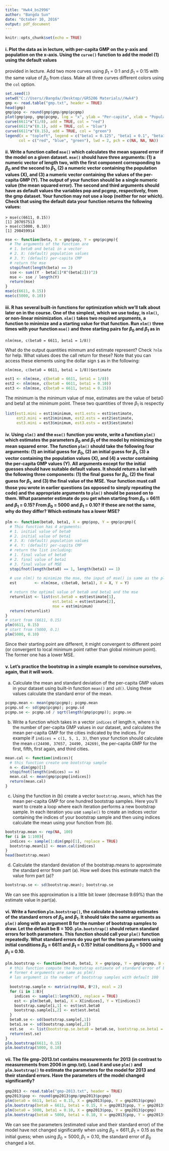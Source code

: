 ---
title: "Hwk4_bs2996"
author: "Bangda Sun"
date: "October 10, 2016"
output: pdf_document
---

```{r setup, include=FALSE}
knitr::opts_chunk$set(echo = TRUE)
```

#### i. Plot the data as in lecture, with per-capita GMP on the y-axis and population on the x-axis. Using the `curve()` function to add the model (1) using the default values
provided in lecture. Add two more curves using $\beta_{1}$ = 0:1 and $\beta_{1}$ = 0:15 with the same
value of $\beta_{0}$ from class. Make all three curves different colors using the `col` option.
```{r}
set.seed(1)
setwd("C://Users//Bangda//Desktop//GR5206 Materials//Hwk4")
gmp <- read.table("gmp.txt", header = TRUE)
head(gmp)
gmp$pop <- round(gmp$gmp/gmp$pcgmp)
plot(gmp$pop, gmp$pcgmp, log = "x", ylab = "Per-capita", xlab = "Population")
curve(6611*x^(1/8), add = TRUE, col = "red")
curve(6611*x^(0.1), add = TRUE, col = "blue")
curve(6611*x^(0.15), add = TRUE, col = "green")
legend(x = "topleft", legend = c("beta1 = 0.125", "beta1 = 0.1", "beta1 = 0.15"),
      col = c("red", "blue", "green"), lwd = 2, pch = c(NA, NA, NA))
```

#### ii. Write a function called `mse()` which calculates the mean squared error if the model on a given dataset. `mse()` should have three arguments: (1) a numeric vector of length two, with the first component corresponding to $\beta_{0}$ and the second to $\beta_{1}$, (2) a numeric vector containing the population values (X), and (3) a numeric vector containing the values of the per-capita GMP (Y). The output of your function should be a single numeric value (the mean squared error). The second and third arguments should have as default values the variables **pop** and **pcgmp**, respectively, from the **gmp** dataset. Your function may not use a loop (neither for nor which). Check that using the default data your function returns the following values:
```
> mse(c(6611, 0.15))
[1] 207057513
> mse(c(5000, 0.10))
[1] 298459914
```
```{r}
mse <- function(beta, X = gmp$pop, Y = gmp$pcgmp){
  # The arguments of the function are
  # 1. beta0 and beta1 in a vector
  # 2. X: (default) population values
  # 3. Y: (default) per-capita CMP
  # return the mse 
  stopifnot(length(beta) == 2)
  sse <- sum((Y - beta[1]*X^(beta[2]))^2)
  mse <- sse / length(Y)
  return(mse)
}
mse(c(6611, 0.15))
mse(c(5000, 0.10))
```

#### iii. R has several built-in functions for optimization which we'll talk about later on in the course. One of the simplest, which we use today, is `nlm()`, or non-linear minimization. `nlm()` takes two required arguments, a function to minimize and a starting value for that function. Run `nlm()` three times with your function `mse()` and three starting pairs for $\beta_{0}$ and $\beta_{1}$ as in 
```
nlm(mse, c(beta0 = 6611, beta1 = 1/8))
```
What do the output quantities minmum and estimate represent? Check `?nlm` for help. What values does the call return for these? Note that you can access these elements using the dollar sign `$` as in the following:
```
nlm(mse, c(beta0 = 6611, beta1 = 1/8))$estimate
```

```{r, warning = FALSE}
est1 <- nlm(mse, c(beta0 = 6611, beta1 = 1/8))
est2 <- nlm(mse, c(beta0 = 6611, beta1 = 0.10))
est3 <- nlm(mse, c(beta0 = 6611, beta1 = 0.15))
```

The minimum is the minimum value of mse, estimates are the value of beta0 and beta1 at the minimum point. These two quantities of three $\beta_{1}$ is respectly
```{r}
list(est1.mini = est1$minimum, est1.ests = est1$estimate, 
     est2.mini = est2$minimum, est2.ests = est2$estimate, 
     est3.mini = est3$minimum, est3.ests = est3$estimate)
```

#### iv. Using `nlm()` and the `mse()` function you wrote, write a function `plm()` which estimates the parameters $\beta_{0}$ and $\beta_{1}$ of the model by minimizing the mean squared error. The function `plm()` should take the following four arguments: (1) an initial guess for $\beta_{0}$, (2) an initial guess for $\beta_{1}$, (3) a vector containing the population values (X), and (4) a vector containing the per-capita GMP values (Y). All arguments except for the initial guesses should have suitable default values. It should return a list with the following three components: (1) the final guess for $\beta_{0}$, (2) the final guess for $\beta_{1}$, and (3) the final value of the MSE. Your function must call those you wrote in earlier questions (as opposed to simply repeating the code) and the appropriate arguments to `plm()` should be passed on to them. What parameter estimate do you get when starting from $\beta_{0}$ = 6611 and $\beta_{1}$ = 0.15? From $\beta_{0}$ = 5000 and $\beta_{1}$ = 0.10? If these are not the same, why do they differ? Which estimate has a lower MSE?
```{r, warning = FALSE}
plm <- function(beta0, beta1, X = gmp$pop, Y = gmp$pcgmp){
  # This function has 4 arguments:
  # 1. initial value of beta0
  # 2. initial value of beta1
  # 3. X: (default) population values
  # 4. Y: (default) per-capita CMP
  # return the list including:
  # 1. final value of beta0
  # 2. final value of beta1
  # 3. final value of MSE
  stopifnot(length(beta0) == 1, length(beta1) == 1)
  
  # use nlm() to minimize the mse, the input of mse() is same as the plm()
  est        <- nlm(mse, c(beta0, beta1), X = X, Y = Y)

  # return the optimal value of beta0 and beta1 and the mse
  returnlist <- list(est.beta0 = est$estimate[1],
                     est.beta1 = est$estimate[2],
                     mse = est$minimum)
  return(returnlist)
}
# start from (6611, 0.15)
plm(6611, 0.15)
# start from (5000, 0.1)
plm(5000, 0.10)
```

Since their starting point are different, it might convergent to different point (or convergent to local minimum point rather than global minimum point). The former one has a lower MSE.

#### v. Let's practice the bootstrap in a simple example to convince ourselves, again, that it will work.
(a) Calculate the mean and standard deviation of the per-capita GMP values in your dataset using built-in function `mean()` and `sd()`. Using these values calculate the standard error of the mean.
```{r}
pcgmp.mean <- mean(gmp$pcgmp); pcgmp.mean
pcgmp.sd <- sd(gmp$pcgmp); pcgmp.sd
pcgmp.se <- pcgmp.sd / sqrt(length(gmp$pcgmp)); pcgmp.se
```

(b) Write a function which takes in a vector `indices` of length n, where n is the number of per-capita GMP values in our dataset, and calculates the mean per-capita GMP for the cities indicated by the indices. For example if `indices = c(1, 5, 1, 3)`, then your function should calculate the mean `c(24490, 37657, 24490, 24269)`, the per-capita GMP for the first, fifth, first again, and third cities.
```{r}
mean.cal <- function(indices){
  # this function create one bootstrap sample
  n <- dim(gmp)[1]
  stopifnot(length(indices) == n)
  mean.cal <- mean(gmp$pcgmp[indices])
  return(mean.cal)
}
```

(c) Using the function in (b) create a vector `bootstrap.means`, which has the mean per-capita GMP for one hundred bootstrap samples. Here you'll want to create a loop where each iteration performs a new bootstrap sample. In each iteration you use `sample()` to create an indices vector containing the indices of your bootstrap sample and then using indices calculate the mean using your function from (b).
```{r}
bootstrap.mean <- rep(NA, 100)
for (i in 1:100){
  indices <- sample(1:dim(gmp)[1], replace = TRUE)
  bootstrap.mean[i] <- mean.cal(indices)
}
head(bootstrap.mean)
```

(d) Calculate the standard deviation of the bootstrap.means to approximate the standard error from part (a). How well does this estimate match the value form part (a)?
```{r}
bootstrap.se <- sd(bootstrap.mean); bootstrap.se
```

We can see this approximation is a little bit lower (decrease 9.69%) than the estimate value in part(a).

#### vi. Write a function `plm.bootstrap()`, the calculate a bootstrap estimates of the standard errors of $\beta_{0}$ and $\beta_{1}$. It should take the same arguments as `plm()` along with an argument B for the number of bootstrap samples to draw. Let the default be B = 100. `plm.bootstrap()` should return standard errors for both parameters. This function should call your `plm()` function repeatedly. What standard errors do you get for the two parameters using initial conditions $\beta_{0}$ = 6611 and $\beta_{1}$ = 0.15? Initial conditions $\beta_{0}$ = 5000 and $\beta_{1}$ = 0.10.

```{r, warning = FALSE}
plm.bootstrap <- function(beta0, beta1, X = gmp$pop, Y = gmp$pcgmp, B = 100){
  # this function compute the bootstrap estimate of standard error of beta0 and beta1
  # former 4 arguments are same as plm() 
  # las argument is the number of bootstrap samples with default 100
  
  bootstrap.sample <- matrix(rep(NA, B*2), ncol = 2)
  for (i in 1:B){
    indices <- sample(1:length(X), replace = TRUE)
    est <- plm(beta0, beta1, X = X[indices], Y = Y[indices])
    bootstrap.sample[i,1] <- est$est.beta0
    bootstrap.sample[i,2] <- est$est.beta1
  }
  beta0.se <- sd(bootstrap.sample[,1])
  beta1.se <- sd(bootstrap.sample[,2])
  est.se   <- list(bootstrap.se.beta0 = beta0.se, bootstrap.se.beta1 = beta1.se)
  return(est.se)
}
plm.bootstrap(6611, 0.15)
plm.bootstrap(5000, 0.10)
```


#### vii. The file **gmp-2013.txt** contains measurements for 2013 (in contrast to measurements from 2006 in gmp.txt). Load it and use `plm()` and `plm.bootstrap()` to estimate the parameters for the model for 2013 and their standard errors. Have the parameters of the model changed significantly?

```{r, warning = FALSE}
gmp2013 <- read.table("gmp-2013.txt", header = TRUE)
gmp2013$pop <- round(gmp2013$gmp/gmp2013$pcgmp)
plm(beta0 = 6611, beta1 = 0.15, X = gmp2013$pop, Y = gmp2013$pcgmp)
plm.bootstrap(beta0 = 6611, beta1 = 0.15, X = gmp2013$pop, Y = gmp2013$pcgmp)
plm(beta0 = 5000, beta1 = 0.10, X = gmp2013$pop, Y = gmp2013$pcgmp)
plm.bootstrap(beta0 = 5000, beta1 = 0.10, X = gmp2013$pop, Y = gmp2013$pcgmp)
```

We can see the parameters (estimated value and their standard error) of the model have not changed significantly when using $\beta_{0}=6611,\beta_{1}=0.15$ as the initial guess; when using $\beta_{0}=5000,\beta_{1}=0.10$, the standard error of $\beta_{0}$ changed a lot.
